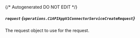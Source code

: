 {/* Autogenerated DO NOT EDIT  */}

##### `request` *{`operations.C1APIAppV1ConnectorServiceCreateRequest`}*
The request object to use for the request.

<Collapsible openLabel={Labels.showProperties} closeLabel={Labels.hideProperties}>
  <C1APIAppV1ConnectorServiceCreateRequest />
</Collapsible>


